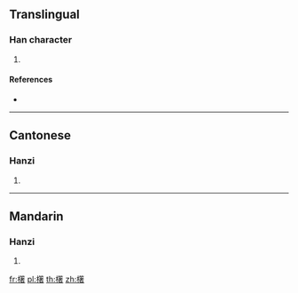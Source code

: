 {{character info/new}}
==Translingual==

===Han character===
{{Han char|rn=75|rad=木|as=15|sn=19|four=48964|canj=DHJA|ids=⿰木箸}}

# {{defn|Han|sort=木15}}

====References====
* {{Han ref|kx=0561.030|dkj=15826|dj=0949.300|hdz=21309.030|uh=6AE1|ud=27361|bh=EFE0|bd=61408}}

----

==Cantonese==

===Hanzi===
{{yue-hanzi|jyut=[[zoek3]], [[zyu6]]|y=jeuk3, jyu6}}

# {{defn|lang=yue|sort=木15}}

----

==Mandarin==

===Hanzi===
{{cmn-hanzi|pin=[[zhuó]] ([[zhuo2]]), [[zhù]] ([[zhu4]])|wg=cho<sup>2</sup>, chu<sup>4</sup>}}

# {{defn|lang=cmn|sort=木15}}

[[fr:櫡]]
[[pl:櫡]]
[[th:櫡]]
[[zh:櫡]]